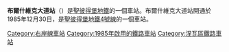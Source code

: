 {{unreferenced|time=2016-05-06T01:55:37+00:00}}
{{Infobox station
| name          = 布爾什維克大道<br />{{lang|ru|Проспект Большевиков}}
| type          = {{STPETERSBURGMETRO type}}
| style         =
| image         = Metro SPB Line4 Prospekt Bolshevikov Platform.jpg
| image_size    =
| image_caption = 車站大廳
| address       = [[涅瓦區|涅瓦區]]
| borough       = [[聖彼得堡地鐵|聖彼得堡地鐵]]
| country       = [[俄羅斯|俄羅斯]]
| coordinates   = {{coord|59.919917|N|30.46675|E|display=title,inline}} 
| line          = {{STPETERSBURGMETRO-line4}}
| other         =
| structure     = 地下
| platform      = 1個[[島式月台|島式月台]]
| depth         = 
| levels        = 1層
| tracks        = 2條
| parking       =
| bicycle       =
| baggage_check =
| opened        = 1985年12月30日
| closed        =
| rebuilt       =
| electrified   =
| ADA           =
| code          =
| owned         = [[聖彼得堡地鐵|聖彼得堡地鐵]]
| zone          =
| smartcardname =
| smartcardstatus =
| former        =
| passengers    =
| pass_year     =
| pass_percent  =
| pass_system   =
| mpassengers   =
| services      =
| map_locator   =
}}
'''布爾什維克大道站'''（{{lang-rus|Проспект Большевиков|Prospekt Bolshevikov}}）是[[聖彼得堡地鐵|聖彼得堡地鐵]]的一個車站。布爾什維克大道站開通於1985年12月30日，是[[聖彼得堡地鐵4號線|聖彼得堡地鐵4號線]]的一個車站。
{{右岸線}}
[[Category:右岸線車站|Category:右岸線車站]]
[[Category:1985年啟用的鐵路車站|Category:1985年啟用的鐵路車站]]
[[Category:涅瓦區鐵路車站|Category:涅瓦區鐵路車站]]